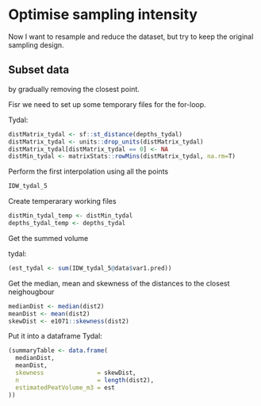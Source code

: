 # Optimise sampling intensity



Now I want to resample and reduce the dataset, but try to keep the original sampling design. 

## Subset data 
by gradually removing the closest point.

Fisr we need to set up some temporary files for the for-loop.

Tydal:
```r
distMatrix_tydal <- sf::st_distance(depths_tydal) 
distMatrix_tydal <- units::drop_units(distMatrix_tydal)
distMatrix_tydal[distMatrix_tydal == 0] <- NA
distMin_tydal <- matrixStats::rowMins(distMatrix_tydal, na.rm=T)
```


Perform the first interpolation using all the points
```r
IDW_tydal_5
```

Create temperarary working files
```r
distMin_tydal_temp <- distMin_tydal
depths_tydal_temp <- depths_tydal
```


Get the summed volume

tydal:
```r
(est_tydal <- sum(IDW_tydal_5@data$var1.pred))
```

Get the median, mean and skewness of the distances to the closest neighougbour
```r
medianDist <- median(dist2)
meanDist <- mean(dist2)
skewDist <- e1071::skewness(dist2)

```

Put it into a dataframe
Tydal:
```r
(summaryTable <- data.frame(
  medianDist,
  meanDist,
  skewness               = skewDist,
  n                      = length(dist2),
  estimatedPeatVolume_m3 = est
))
```
